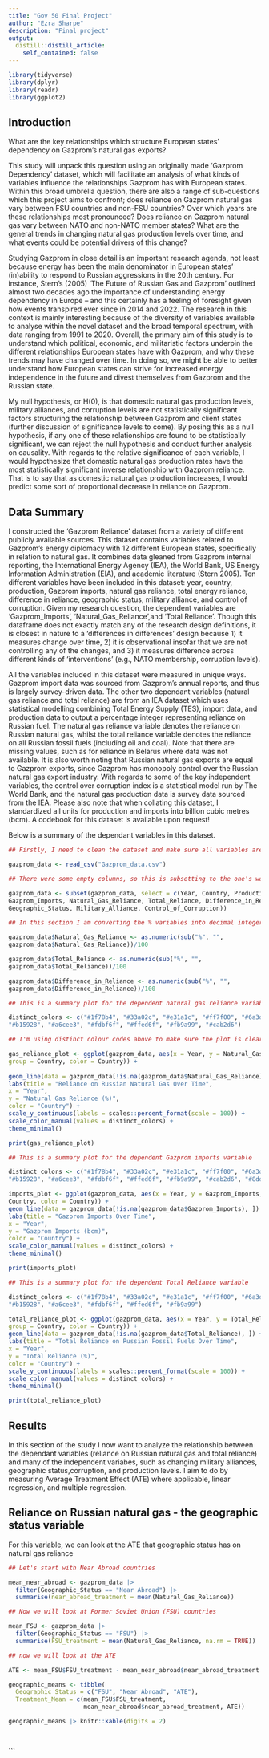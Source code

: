 ```yaml
---
title: "Gov 50 Final Project"
author: "Ezra Sharpe"
description: "Final project"
output:
  distill::distill_article:
    self_contained: false
---
```


```r
library(tidyverse)
library(dplyr)
library(readr)
library(ggplot2)
```

## Introduction 

What are the key relationships which structure European states’ dependency on 
Gazprom’s natural gas exports?

This study will unpack this question using an originally made ‘Gazprom 
Dependency’ dataset, which will facilitate an analysis of what kinds of 
variables influence the relationships Gazprom has with European states. Within 
this broad umbrella question, there are also a range of sub-questions which this
project aims to confront; does reliance on Gazprom natural gas vary between FSU 
countries and non-FSU countries? Over which years are these relationships most 
pronounced? Does reliance on Gazprom natural gas vary between NATO and non-NATO
member states? What are the general trends in changing natural gas production 
levels over time, and what events could be potential drivers of this change? 

Studying Gazprom in close detail is an important research agenda, not least 
because energy has been the main denominator in European states’ (in)ability to
respond to Russian aggressions in the 20th century. For instance, Stern’s (2005)
‘The Future of Russian Gas and Gazprom’ outlined almost two decades ago the 
importance of understanding energy dependency in Europe – and this certainly has
a feeling of foresight given how events transpired ever since in 2014 and 2022.
The research in this context is mainly interesting because of the diversity of 
variables available to analyse within the novel dataset and the broad temporal 
spectrum, with data ranging from 1991 to 2020. Overall, the primary aim of this
study is to understand which political, economic, and militaristic factors 
underpin the different relationships European states have with Gazprom, and why 
these trends may have changed over time. In doing so, we might be able to better
understand how European states can strive for increased energy independence in
the future and divest themselves from Gazprom and the Russian state. 

My null hypothesis, or H(0), is that domestic natural gas production levels, 
military alliances, and corruption levels are not statistically significant 
factors structuring the relationship between Gazprom and client states (further
discussion of significance levels to come). By posing this as a null hypothesis,
if any one of these relationships are found to be statistically significant, we
can reject the null hypothesis and conduct further analysis on causality. With
regards to the relative significance of each variable, I would hypothesize that
domestic natural gas production rates have the most statistically significant 
inverse relationship with Gazprom reliance. That is to say that as domestic 
natural gas production increases, I would predict some sort of proportional 
decrease in reliance on Gazprom. 

## Data Summary

I constructed the  ‘Gazprom Reliance’ dataset from a variety of different 
publicly available sources. This dataset contains variables related to Gazprom’s
energy diplomacy with 12 different European states, specifically in relation to 
natural gas. It combines data gleaned from Gazprom internal reporting, the 
International Energy Agency (IEA), the World Bank, US Energy Information 
Administration (EIA), and academic literature (Stern 2005). Ten different 
variables have been included in this dataset: year, country, production, Gazprom
imports, natural gas reliance, total energy reliance, difference in reliance, 
geographic status, military alliance, and control of corruption. Given my
research question, the dependent variables are ‘Gazprom_Imports’, 
‘Natural_Gas_Reliance’,and ‘Total Reliance’. Though this dataframe does not 
exactly match any of the research design definitions, it is closest in nature to
a ‘differences in differences’ design because 1) it measures change over time,
2) it is observational insofar that we are not controlling any of the changes, 
and 3) it measures difference across different kinds of ‘interventions’ (e.g.,
NATO membership, corruption levels). 

All the variables included in this dataset were measured in unique ways. Gazprom 
import data was sourced from Gazprom’s annual reports, and thus is largely 
survey-driven data. The other two dependant variables (natural gas reliance and
total reliance) are from an IEA dataset which uses statistical modelling 
combining Total Energy Supply (TES), import data, and production data to output
a percentage integer representing reliance on Russian fuel. The natural gas
reliance variable denotes the reliance on Russian natural gas, whilst the total
reliance variable denotes the reliance on all Russian fossil fuels (including 
oil and coal). Note that there are missing values, such as for reliance in 
Belarus where data was not available. It is also worth noting that Russian 
natural gas exports are equal to Gazprom exports, since Gazprom has monopoly 
control over the Russian natural gas export industry. With regards to some of 
the key independent variables, the control over corruption index is a
statistical model run by The World Bank, and the natural gas production data is
survey data sourced from the IEA. Please also note that when collating this
dataset, I standardized all units for production and imports into billion cubic
metres (bcm). A codebook for this dataset is available upon request!

Below is a summary of the dependant variables in this dataset. 

```r

## Firstly, I need to clean the dataset and make sure all variables are correct

gazprom_data <- read_csv("Gazprom_data.csv")

## There were some empty columns, so this is subsetting to the one's we want

gazprom_data <- subset(gazprom_data, select = c(Year, Country, Production, 
Gazprom_Imports, Natural_Gas_Reliance, Total_Reliance, Difference_in_Reliance, 
Geographic_Status, Military_Alliance, Control_of_Corruption))

## In this section I am converting the % variables into decimal integers

gazprom_data$Natural_Gas_Reliance <- as.numeric(sub("%", "", 
gazprom_data$Natural_Gas_Reliance))/100

gazprom_data$Total_Reliance <- as.numeric(sub("%", "", 
gazprom_data$Total_Reliance))/100

gazprom_data$Difference_in_Reliance <- as.numeric(sub("%", "", 
gazprom_data$Difference_in_Reliance))/100

```

```r

## This is a summary plot for the dependent natural gas reliance variable

distinct_colors <- c("#1f78b4", "#33a02c", "#e31a1c", "#ff7f00", "#6a3d9a", 
"#b15928", "#a6cee3", "#fdbf6f", "#ffed6f", "#fb9a99", "#cab2d6")

## I'm using distinct colour codes above to make sure the plot is clear

gas_reliance_plot <- ggplot(gazprom_data, aes(x = Year, y = Natural_Gas_Reliance,
group = Country, color = Country)) +
  
geom_line(data = gazprom_data[!is.na(gazprom_data$Natural_Gas_Reliance), ]) +
labs(title = "Reliance on Russian Natural Gas Over Time",
x = "Year",
y = "Natural Gas Reliance (%)",
color = "Country") +
scale_y_continuous(labels = scales::percent_format(scale = 100)) + 
scale_color_manual(values = distinct_colors) +
theme_minimal()

print(gas_reliance_plot)

```

```r

## This is a summary plot for the dependent Gazprom imports variable

distinct_colors <- c("#1f78b4", "#33a02c", "#e31a1c", "#ff7f00", "#6a3d9a",
"#b15928", "#a6cee3", "#fdbf6f", "#ffed6f", "#fb9a99", "#cab2d6", "#8dd3c7")

imports_plot <- ggplot(gazprom_data, aes(x = Year, y = Gazprom_Imports, group =
Country, color = Country)) +
geom_line(data = gazprom_data[!is.na(gazprom_data$Gazprom_Imports), ]) +
labs(title = "Gazprom Imports Over Time",
x = "Year",
y = "Gazprom Imports (bcm)",
color = "Country") +
scale_color_manual(values = distinct_colors) +
theme_minimal()

print(imports_plot)

```

```r
## This is a summary plot for the dependent Total Reliance variable

distinct_colors <- c("#1f78b4", "#33a02c", "#e31a1c", "#ff7f00", "#6a3d9a",
"#b15928", "#a6cee3", "#fdbf6f", "#ffed6f", "#fb9a99")

total_reliance_plot <- ggplot(gazprom_data, aes(x = Year, y = Total_Reliance, 
group = Country, color = Country)) +
geom_line(data = gazprom_data[!is.na(gazprom_data$Total_Reliance), ]) +
labs(title = "Total Reliance on Russian Fossil Fuels Over Time",
x = "Year",
y = "Total Reliance (%)",
color = "Country") +
scale_y_continuous(labels = scales::percent_format(scale = 100)) + 
scale_color_manual(values = distinct_colors) +
theme_minimal()

print(total_reliance_plot)

```
## Results

In this section of the study I now want to analyze the relationship between the
dependant variables (reliance on Russian natural gas and total reliance) and 
many of the independent variabes, such as changing military alliances, 
geographic status,corruption, and production levels. I aim to do by measuring 
Average Treatment Effect (ATE) where applicable, linear regression, and multiple
regression. 

## Reliance on Russian natural gas - the geographic status variable

For this variable, we can look at the ATE that geographic status has on natural 
gas reliance

```r

## Let's start with Near Abroad countries

mean_near_abroad <- gazprom_data |>
  filter(Geographic_Status == "Near Abroad") |>
  summarise(near_abroad_treatment = mean(Natural_Gas_Reliance))

## Now we will look at Former Soviet Union (FSU) countries

mean_FSU <- gazprom_data |>
  filter(Geographic_Status == "FSU") |>
  summarise(FSU_treatment = mean(Natural_Gas_Reliance, na.rm = TRUE))

## now we will look at the ATE

ATE <- mean_FSU$FSU_treatment - mean_near_abroad$near_abroad_treatment 

geographic_means <- tibble(
  Geographic_Status = c("FSU", "Near Abroad", "ATE"),
  Treatment_Mean = c(mean_FSU$FSU_treatment, 
                     mean_near_abroad$near_abroad_treatment, ATE))

geographic_means |> knitr::kable(digits = 2)

  

```








```

